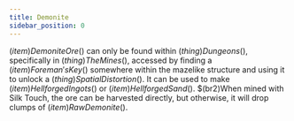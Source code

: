 ```yaml
---
title: Demonite
sidebar_position: 0
---
```



$(item)Demonite Ore$() can only be found within $(thing)Dungeons$(), specifically in $(thing)The Mines$(), accessed by finding a $(item)Foreman's Key$() somewhere within the mazelike structure and using it to unlock a $(thing)Spatial Distortion$(). It can be used to make $(item)Hellforged Ingots$() or $(item)Hellforged Sand$(). $(br2)When mined with Silk Touch, the ore can be harvested directly, but otherwise, it will drop clumps of $(item)Raw Demonite$().

